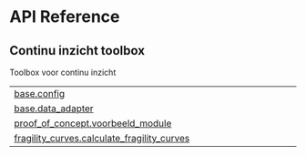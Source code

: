 # API Reference {.doc .doc-index}

## Continu inzicht toolbox

Toolbox voor continu inzicht

| | |
| --- | --- |
| [base.config](base.config.qmd#continu_inzicht_toolbox.base.config) |  |
| [base.data_adapter](base.data_adapter.qmd#continu_inzicht_toolbox.base.data_adapter) |  |
| [proof_of_concept.voorbeeld_module](proof_of_concept.voorbeeld_module.qmd#continu_inzicht_toolbox.proof_of_concept.voorbeeld_module) |  |
| [fragility_curves.calculate_fragility_curves](fragility_curves.calculate_fragility_curves.qmd#continu_inzicht_toolbox.fragility_curves.calculate_fragility_curves) |  |